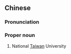 {{also|台大}}
==Chinese==
{{zh-forms|s=台大|t2=台大}}

===Pronunciation===
{{zh-pron
|m=táidà
|cat=pn
}}

===Proper noun===
{{zh-proper noun}}

# National [[Taiwan]] University
